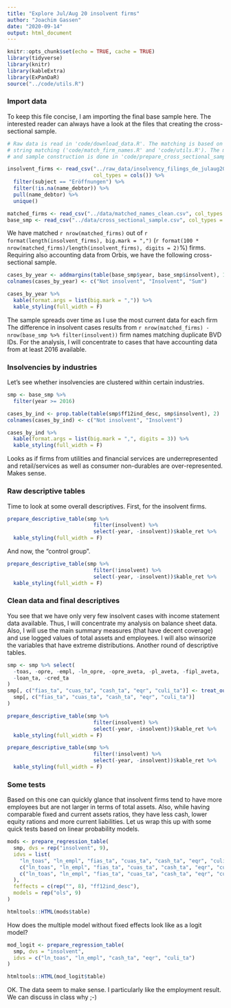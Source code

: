 ```yaml
---
title: "Explore Jul/Aug 20 insolvent firms"
author: "Joachim Gassen"
date: "2020-09-14"
output: html_document
---
```


```r
knitr::opts_chunk$set(echo = TRUE, cache = TRUE)
library(tidyverse)
library(knitr)
library(kableExtra)
library(ExPanDaR)
source("../code/utils.R")
```

### Import data

To keep this file concise, I am importing the final base sample here. The interested reader can always have a look at the files that creating the cross-sectional sample. 

```r
# Raw data is read in 'code/download_data.R'. The matching is based on cleaned 
# string matching ('code/match_firm_names.R' and 'code/utils.R'). The merging 
# and sample construction is done in 'code/prepare_cross_sectional_sample.R'.

insolvent_firms <- read_csv("../raw_data/insolvency_filings_de_julaug2020.csv", 
                            col_types = cols()) %>%
  filter(subject == "Eröffnungen") %>%
  filter(!is.na(name_debtor)) %>% 
  pull(name_debtor) %>%
  unique()

matched_firms <- read_csv("../data/matched_names_clean.csv", col_types = cols())
base_smp <- read_csv("../data/cross_sectional_sample.csv", col_types = cols())
```

We have matched `r nrow(matched_firms)` out of `r format(length(insolvent_firms), big.mark = ",")` (`r format(100 * nrow(matched_firms)/length(insolvent_firms), digits = 2)`%) firms. Requiring also accounting data from Orbis, we have the following cross-sectional sample.

```r
cases_by_year <- addmargins(table(base_smp$year, base_smp$insolvent), 1:2)
colnames(cases_by_year) <- c("Not insolvent", "Insolvent", "Sum")

cases_by_year %>%
  kable(format.args = list(big.mark = ",")) %>%
  kable_styling(full_width = F)

```

The sample spreads over time as I use the most current data for each firm The difference in insolvent cases results from `r nrow(matched_firms) - nrow(base_smp %>% filter(insolvent))` firm names matching duplicate BVD IDs. For the analysis, I will concentrate to cases that have accounting data from at least 2016 available. 


### Insolvencies by industries

Let's see whether insolvencies are clustered within certain industries.

```r
smp <- base_smp %>%
  filter(year >= 2016)

cases_by_ind <- prop.table(table(smp$ff12ind_desc, smp$insolvent), 2)
colnames(cases_by_ind) <- c("Not insolvent", "Insolvent")

cases_by_ind %>%
  kable(format.args = list(big.mark = ",", digits = 3)) %>%
  kable_styling(full_width = F)

```

Looks as if firms from utilities and financial services are underrepresented and retail/services as well as consumer non-durables are over-represented. Makes sense.

### Raw descriptive tables

Time to look at some overall descriptives. First, for the insolvent firms.

```r



prepare_descriptive_table(smp %>% 
                            filter(insolvent) %>% 
                            select(-year, -insolvent))$kable_ret %>%
  kable_styling(full_width = F)

```

And now, the "control group".


```r

prepare_descriptive_table(smp %>% 
                            filter(!insolvent) %>% 
                            select(-year, -insolvent))$kable_ret %>%
  kable_styling(full_width = F)

```


### Clean data and final descriptives

You see that we have only very few insolvent cases with income statement data available. Thus, I will concentrate my analysis on balance sheet data. Also, I will use the main summary measures (that have decent coverage) and use logged values of total assets and employees. I will also winsorize the variables that have extreme distributions. Another round of descriptive tables.

```r

smp <- smp %>% select(
  -toas, -opre, -empl, -ln_opre, -opre_aveta, -pl_aveta, -fipl_aveta, 
  -loan_ta, -cred_ta
)
smp[, c("fias_ta", "cuas_ta", "cash_ta", "eqr", "culi_ta")] <- treat_outliers(
  smp[, c("fias_ta", "cuas_ta", "cash_ta", "eqr", "culi_ta")]
)

prepare_descriptive_table(smp %>% 
                            filter(insolvent) %>% 
                            select(-year, -insolvent))$kable_ret %>%
  kable_styling(full_width = F)

```


```r

prepare_descriptive_table(smp %>% 
                            filter(!insolvent) %>% 
                            select(-year, -insolvent))$kable_ret %>%
  kable_styling(full_width = F)
```


### Some tests

Based on this one can quickly glance that insolvent firms tend to have more employees but are not larger in terms of total assets. Also, while having comparable fixed and current assets ratios, they have less cash, lower equity rations and more current liabilities. Let us wrap this up with some quick tests based on linear probability models.

```r

mods <- prepare_regression_table(
  smp, dvs = rep("insolvent", 9),
  idvs = list(
    "ln_toas", "ln_empl", "fias_ta", "cuas_ta", "cash_ta", "eqr", "culi_ta", 
    c("ln_toas", "ln_empl", "fias_ta", "cuas_ta", "cash_ta", "eqr", "culi_ta"),
    c("ln_toas", "ln_empl", "fias_ta", "cuas_ta", "cash_ta", "eqr", "culi_ta")
  ),
  feffects = c(rep("", 8), "ff12ind_desc"),
  models = rep("ols", 9)
)

htmltools::HTML(mods$table)
```

How does the multiple model without fixed effects look like as a logit model?

```r

mod_logit <- prepare_regression_table(
  smp, dvs = "insolvent",
  idvs = c("ln_toas", "ln_empl", "cash_ta", "eqr", "culi_ta")
)

htmltools::HTML(mod_logit$table)
```

OK. The data seem to make sense. I particularly like the employment result. We can discuss in class why ;-)

